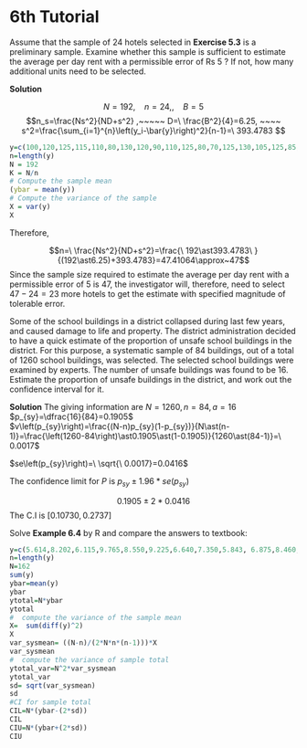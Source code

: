 # 6th Tutorial

::: {.exercise}
Assume that the sample of $24$ hotels selected in **Exercise 5.3** is a preliminary sample. Examine whether this sample is sufficient to estimate the average per day rent with a permissible error of Rs $5$ ? If not, how many additional units need to be selected.
:::

**Solution**

$$N=192,~~~~ n=24,,~~~~  B=5$$
$$n_s=\frac{Ns^2}{ND+s^2} ,~~~~~ D=\ \frac{B^2}{4}=6.25, ~~~~ s^2=\frac{\sum_{i=1}^{n}\left(y_i-\bar{y}\right)^2}{n-1}=\ 393.4783 $$
```r
y=c(100,120,125,115,110,80,130,120,90,110,125,80,70,125,130,105,125,85, 90,105,130,95,135,140)
n=length(y)
N = 192
K = N/n
# Compute the sample mean
(ybar = mean(y))
# Compute the variance of the sample  
X = var(y)
X

```

Therefore,

$$n=\ \frac{Ns^2}{ND+s^2}=\frac{\ 192\ast393.4783\ }{(192\ast6.25)+393.4783}=47.41064\approx~47$$
Since the sample size required to estimate the average per day rent with a permissible error of $5$ is $47$, the investigator will, therefore, need to select $47-24= 23$ more hotels to get the estimate with specified magnitude of tolerable error.

::: {.exercise}
Some of the school buildings in a district collapsed during last few years, and caused damage to life and property. The district administration decided to have a quick estimate of the proportion of unsafe school buildings in the district. For this purpose, a systematic sample of 84 buildings, out of a total of $1260$ school buildings, was selected. The selected school buildings were examined by experts. The number of unsafe buildings was found to be $16$. Estimate the proportion of unsafe buildings in the district, and work out the confidence interval for it.
:::

**Solution**
The giving information are $N=1260, n=84, a =16$
$p_{sy}=\dfrac{16}{84}=0.1905$                                                                                    
$v\left(p_{sy}\right)=\frac{(N-n)p_{sy}(1-p_{sy})}{N\ast(n-1)}=\frac{\left(1260-84\right)\ast0.1905\ast(1-0.1905)}{1260\ast(84-1)}=\ 0.0017$	
		
$se\left(p_{sy}\right)=\ \sqrt{\ 0.0017}=0.0416$

The confidence limit for $P$ is  $p_{sy}\pm1.96\ast se(p_{sy})$

$$0.1905\pm2\ast0.0416$$
The C.I is $[0.10730, 0.2737]$

::: {.exercise}
Solve **Example 6.4** by R and compare the answers to textbook:
:::
```r
y=c(5.614,8.202,6.115,9.765,8.550,9.225,6.640,7.350,5.843, 6.875,8.460,10.850,6.970,5.524,7.847)
n=length(y)
N=162
sum(y)
ybar=mean(y)
ybar
ytotal=N*ybar
ytotal
#  compute the variance of the sample mean
X=  sum(diff(y)^2)
X
var_sysmean= ((N-n)/(2*N*n*(n-1)))*X
var_sysmean
#  compute the variance of sample total 
ytotal_var=N^2*var_sysmean
ytotal_var
sd= sqrt(var_sysmean)
sd
#CI for sample total
CIL=N*(ybar-(2*sd))
CIL
CIU=N*(ybar+(2*sd))
CIU

```

